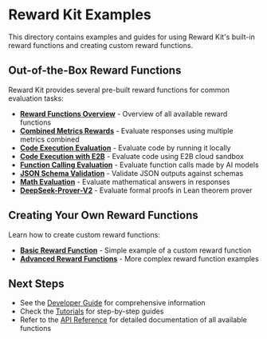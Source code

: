 # Reward Kit Examples

This directory contains examples and guides for using Reward Kit's built-in reward functions and creating custom reward functions.

## Out-of-the-Box Reward Functions

Reward Kit provides several pre-built reward functions for common evaluation tasks:

- [**Reward Functions Overview**](reward_functions_overview.md) - Overview of all available reward functions
- [**Combined Metrics Rewards**](combined_metrics_rewards.md) - Evaluate responses using multiple metrics combined
- [**Code Execution Evaluation**](code_execution_evaluation.md) - Evaluate code by running it locally
- [**Code Execution with E2B**](code_execution_with_e2b.md) - Evaluate code using E2B cloud sandbox
- [**Function Calling Evaluation**](function_calling_evaluation.md) - Evaluate function calls made by AI models
- [**JSON Schema Validation**](json_schema_validation.md) - Validate JSON outputs against schemas
- [**Math Evaluation**](math_evaluation.md) - Evaluate mathematical answers in responses
- [**DeepSeek-Prover-V2**](deepseek_prover_v2.md) - Evaluate formal proofs in Lean theorem prover

## Creating Your Own Reward Functions

Learn how to create custom reward functions:

- [**Basic Reward Function**](basic_reward_function.md) - Simple example of a custom reward function
- [**Advanced Reward Functions**](advanced_reward_functions.md) - More complex reward function examples

## Next Steps

- See the [Developer Guide](../developer_guide/getting_started.md) for comprehensive information
- Check the [Tutorials](../tutorials/creating_your_first_reward_function.md) for step-by-step guides
- Refer to the [API Reference](../api_reference/api_overview.mdx) for detailed documentation of all available functions